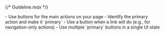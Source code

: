 {/* Guideline.mdx */}

<Guidelines>
  <Dos>
    - Use buttons for the main actions on your page 
    - Identify the primary action and make it `primary`
  </Dos>
  <Donts>
    - Use a button when a link will do (e.g., for navigation-only actions) 
    - Use multiple `primary` buttons in a single UI state
  </Donts>
</Guidelines>